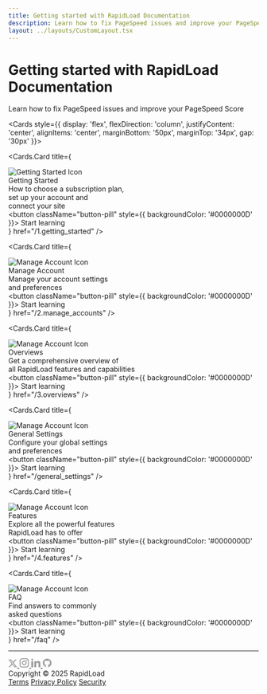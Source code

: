 ```yaml
---
title: Getting started with RapidLoad Documentation
description: Learn how to fix PageSpeed issues and improve your PageSpeed Score
layout: ../layouts/CustomLayout.tsx
---
```



<style jsx global>{`
  
  @import url('https://fonts.googleapis.com/css2?family=Manrope:wght@200..800&display=swap');
  
  body {
    width: 100% !important;
    margin: 0 !important;
    padding: 0 !important;
  }

  .hero-section {
    background-image: url('/images/homepage/herobg.png');
    background-size: cover;
    background-position: center;
    display: flex;
    justify-content: center;
    align-items: center;
    min-height: 50vh;
    position: relative;
    margin-bottom: 40px;
    padding: 40px 0;
    overflow: hidden;
  }

  .hero-description-2 {
    color: #fff;
    font-family: 'Manrope';
    font-size: 16px;
    font-weight: 400;
    line-height: 1.5;
  }

  .nextra-cards .nextra-card {
    width: 350px !important;
    height: 380px !important;
    padding: 16px !important;
    border: none !important;
    border-radius: 28px !important;
    padding-right: 10px !important;
    display: flex !important;
    flex-direction: column !important;
    justify-content: center !important;
    align-items: left !important;
  }

  .nextra-card .button-pill {
    font-family: 'Manrope' !important;
    margin-top: 20px !important;
    border: none !important;
    border-radius: 10px !important;
    padding: 10px 20px !important;
    font-size: 16px !important;
    font-weight: bold !important;
    cursor: pointer !important;
    border: 0.5px solid #00000033 !important;
  }

  .card-description {
    font-size: 16px !important;
    color: #000 !important;
    margin-top: 12px !important;
    font-family: 'Manrope' !important;
    font-weight: 400 !important;
    line-height: 1.5 !important;
  }

  .card-title {
    font-size: 26px !important;
    font-weight: bold !important;
    color: black !important;
    font-family: 'Cal Sans' !important;
  }

  .card-img{
    width: 65px !important;
    height: 65px !important;
    margin-right: 8px !important;
  }

  .nextra-cards .nextra-card[href="/1.getting_started"] {
    background-color: #FDFCDC !important;
  }

  .nextra-cards .nextra-card[href="/2.manage_accounts"] {
    background-color: #FED9B7 !important;
  }
  .nextra-cards .nextra-card[href="/3.overviews"] {
    background-color: #D8F3DC !important;
  }
  .nextra-cards .nextra-card[href="/4.features"] {
    background-color: #F7E1D7 !important;
  }
  .nextra-cards .nextra-card[href="/faq"] {
    background-color: #F7D6E0 !important;
  }
  .nextra-cards .nextra-card[href="/general_settings"] {
    background-color: #DDDDFF !important;
  }
  
  .custom-search,
  .nextra-search {
    display: none;
  }

  .footer {
    font-family: 'Manrope';
    color: #000;
    display: flex;
    flex-direction: row;
    justify-content: space-between;
    align-items: center;
    padding: 20px 0px;
    text-align: center;
  }

  @media (max-width: 600px) {
    .nextra-cards .nextra-card {
      flex: 0 0 90%; // 1 card per row on small screens
    }
    .footer {
      flex-direction: column; // Stack items vertically on small screens
      align-items: center; // Center align items
      width: 100%; // Full width on small screens
    }
    
    .footer div {
      margin: 10px 0; // Add margin for spacing
    }
  }
  
  @media (min-width: 601px) and (max-width: 900px) {
    .nextra-cards .nextra-card {
      flex: 0 0 48%; // 2 cards per row on medium screens
    }
  }
  
  @media (min-width: 901px) {
    .nextra-cards .nextra-card {
      flex: 0 0 30%; // 3 cards per row on large screens
    }
  }

`}</style>

<div className="hero-section" style={{ width: '100%', margin: '0', padding: '0', position: 'relative' }}>
  <div style={{ 
    position: 'absolute',
    top: '50%',
    left: '50%',
    transform: 'translate(-50%, -50%)',
    zIndex: 1,
    width: '100%'
  }}>
    <div style={{ textAlign: 'center' }}>
      <h1 style={{ 
        fontSize: '40px',
        fontWeight: 'bold',
        marginBottom: '1rem',
        color: 'white',
        fontFamily: 'Cal Sans'
      }}>Getting started with RapidLoad Documentation</h1>
      <p className="hero-description-2">Learn how to fix PageSpeed issues and improve your PageSpeed Score</p>
    </div>
  </div>
</div>

<Cards style={{ display: 'flex', flexDirection: 'column', justifyContent: 'center', alignItems: 'center', marginBottom: '50px', marginTop: '34px', gap: '30px' }}>
  
  <div style={{ display: 'flex', flexDirection: 'row', justifyContent: 'center', alignItems: 'center', gap: '30px', flexWrap: 'wrap' }}>
  
  <Cards.Card
    title={
      <div>
         <img src="/images/homepage/get-start-icon.png" alt="Getting Started Icon" className="card-img" />
         <div className="card-title">
          Getting Started
        </div>
        <div className="card-description">
          How to choose a subscription plan,<br />
          set up your account and <br />
          connect your site
        </div>
        <button className="button-pill" style={{ backgroundColor: '#0000000D' }}>
          Start learning
        </button>
      </div>
    }
    href="/1.getting_started"
  />

  <Cards.Card
    title={
      <div>
         <img src="/images/homepage/manage-account.png" alt="Manage Account Icon" className="card-img" />
         <div className="card-title">
          Manage Account
        </div>
        <div className="card-description">
          Manage your account settings<br />
          and preferences
        </div>
        <button className="button-pill" style={{ backgroundColor: '#0000000D' }}>
          Start learning
        </button>
      </div>
    }
    href="/2.manage_accounts"
  />

  <Cards.Card
    title={
      <div>
         <img src="/images/homepage/overview.png" alt="Manage Account Icon" className="card-img" />
         <div className="card-title">
          Overviews
        </div>
        <div className="card-description">
          Get a comprehensive overview of <br />
          all RapidLoad features and capabilities
        </div>
        <button className="button-pill" style={{ backgroundColor: '#0000000D' }}>
          Start learning
        </button>
      </div>
    }
    href="/3.overviews"
  />
  </div>

  <div style={{ display: 'flex', flexDirection: 'row', justifyContent: 'center', alignItems: 'center', gap: '30px', flexWrap: 'wrap' }}>
  
  <Cards.Card
    title={
       <div>
         <img src="/images/homepage/gen-settings.png" alt="Manage Account Icon" className="card-img" />
         <div className="card-title">
          General Settings
        </div>
        <div className="card-description">
         Configure your global settings <br />
         and preferences
        </div>
        <button className="button-pill" style={{ backgroundColor: '#0000000D' }}>
          Start learning
        </button>
      </div>
    }
    href="/general_settings"
  />

  <Cards.Card
    title={
       <div>
         <img src="/images/homepage/features.png" alt="Manage Account Icon" className="card-img" />
         <div className="card-title">
          Features
        </div>
        <div className="card-description">
         Explore all the powerful features<br />
         RapidLoad has to offer
        </div>
        <button className="button-pill" style={{ backgroundColor: '#0000000D' }}>
          Start learning
        </button>
      </div>
    }
    href="/4.features"
  />

  <Cards.Card
    title={
       <div>
         <img src="/images/homepage/faq.png" alt="Manage Account Icon" className="card-img" />
         <div className="card-title">
          FAQ
        </div>
        <div className="card-description">
         Find answers to commonly <br />
         asked questions
        </div>
        <button className="button-pill" style={{ backgroundColor: '#0000000D' }}>
          Start learning
        </button>
      </div>
    }
    href="/faq"
  />
  </div>
</Cards>

<hr style={{ width: '75%', border: '1px solid #DEDEDE', margin: '20px auto' }} />

<div className="footer" style={{ width:'75%', margin: '0 auto' }}>
  <div style={{ display: 'flex', flexDirection: 'row', justifyContent: 'center', alignItems: 'center' }}>
    <a href="#" style={{ color: '#fff', margin: '0 10px' }}>
    <svg width="18" height="17" viewBox="0 0 18 17" fill="none" xmlns="http://www.w3.org/2000/svg">
      <path d="M13.8836 0.791809H16.5875L10.6815 7.32613L17.6299 16.218H12.19L7.92906 10.8241L3.05328 16.218H0.348191L6.66521 9.22833L0 0.791809H5.57877L9.4298 5.72074L13.8836 0.791809ZM12.936 14.652H14.4345L4.76338 2.27591H3.15686L12.936 14.652Z" fill="#08090A" fill-opacity="0.4"/>
    </svg>
    </a>
    <a href="#" style={{ color: '#fff', margin: '0 10px' }}>
    <svg width="20" height="19" viewBox="0 0 20 19" fill="none" xmlns="http://www.w3.org/2000/svg">
      <path d="M6.0621 0.138977H13.9295C16.9265 0.138977 19.3617 2.57411 19.3617 5.5712V13.4385C19.3617 14.8793 18.7893 16.261 17.7706 17.2797C16.7519 18.2984 15.3702 18.8708 13.9295 18.8708H6.0621C3.06502 18.8708 0.629883 16.4356 0.629883 13.4385V5.5712C0.629883 4.13048 1.2022 2.74878 2.22094 1.73004C3.23968 0.711299 4.62139 0.138977 6.0621 0.138977ZM5.87478 2.01216C4.98055 2.01216 4.12294 2.36739 3.49062 2.99971C2.8583 3.63203 2.50306 4.48964 2.50306 5.38388V13.6259C2.50306 15.4897 4.01097 16.9976 5.87478 16.9976H14.1168C15.011 16.9976 15.8686 16.6424 16.5009 16.01C17.1333 15.3777 17.4885 14.5201 17.4885 13.6259V5.38388C17.4885 3.52006 15.9806 2.01216 14.1168 2.01216H5.87478ZM14.9129 3.41704C15.2234 3.41704 15.5212 3.54039 15.7407 3.75994C15.9603 3.9795 16.0836 4.27728 16.0836 4.58778C16.0836 4.89828 15.9603 5.19606 15.7407 5.41561C15.5212 5.63517 15.2234 5.75851 14.9129 5.75851C14.6024 5.75851 14.3046 5.63517 14.085 5.41561C13.8655 5.19606 13.7421 4.89828 13.7421 4.58778C13.7421 4.27728 13.8655 3.9795 14.085 3.75994C14.3046 3.54039 14.6024 3.41704 14.9129 3.41704ZM9.99578 4.82192C11.2378 4.82192 12.4289 5.3153 13.3071 6.19353C14.1853 7.07175 14.6787 8.26288 14.6787 9.50487C14.6787 10.7469 14.1853 11.938 13.3071 12.8162C12.4289 13.6944 11.2378 14.1878 9.99578 14.1878C8.75378 14.1878 7.56266 13.6944 6.68443 12.8162C5.80621 11.938 5.31283 10.7469 5.31283 9.50487C5.31283 8.26288 5.80621 7.07175 6.68443 6.19353C7.56266 5.3153 8.75378 4.82192 9.99578 4.82192ZM9.99578 6.6951C9.25058 6.6951 8.5359 6.99113 8.00897 7.51806C7.48204 8.045 7.18601 8.75967 7.18601 9.50487C7.18601 10.2501 7.48204 10.9647 8.00897 11.4917C8.5359 12.0186 9.25058 12.3146 9.99578 12.3146C10.741 12.3146 11.4556 12.0186 11.9826 11.4917C12.5095 10.9647 12.8055 10.2501 12.8055 9.50487C12.8055 8.75967 12.5095 8.045 11.9826 7.51806C11.4556 6.99113 10.741 6.6951 9.99578 6.6951Z" fill="#08090A" fill-opacity="0.4"/>
    </svg>
    </a>
    <a href="#" style={{ color: '#fff', margin: '0 10px' }}><svg width="19" height="19" viewBox="0 0 19 19" fill="none" xmlns="http://www.w3.org/2000/svg">
<path d="M4.01538 2.79368C4.01513 3.30223 3.81286 3.78985 3.45309 4.14927C3.09331 4.50868 2.60549 4.71046 2.09694 4.71021C1.58839 4.70995 1.10078 4.50769 0.741359 4.14791C0.381942 3.78813 0.180166 3.30031 0.18042 2.79177C0.180674 2.28322 0.382938 1.7956 0.742715 1.43618C1.10249 1.07677 1.59031 0.87499 2.09886 0.875244C2.60741 0.875499 3.09502 1.07776 3.45444 1.43754C3.81386 1.79732 4.01564 2.28514 4.01538 2.79368ZM4.07291 6.1301H0.237945V18.1335H4.07291V6.1301ZM10.1321 6.1301H6.31636V18.1335H10.0938V11.8346C10.0938 8.32562 14.667 7.99964 14.667 11.8346V18.1335H18.454V10.5307C18.454 4.61529 11.6853 4.8358 10.0938 7.74078L10.1321 6.1301Z" fill="#08090A" fill-opacity="0.4"/>
</svg>
</a>
    <a href="#" style={{ color: '#fff', margin: '0 10px' }}><svg width="18" height="19" viewBox="0 0 18 19" fill="none" xmlns="http://www.w3.org/2000/svg">
<path d="M9.14465 0.949585C4.29753 0.949585 0.371582 4.87773 0.371582 9.72266C0.371582 13.5996 2.88507 16.8873 6.37017 18.0461C6.80882 18.1287 6.96966 17.8575 6.96966 17.6243C6.96966 17.4159 6.96235 16.8639 6.9587 16.1328C4.51832 16.6622 4.00363 14.9558 4.00363 14.9558C3.60446 13.9432 3.02763 13.6727 3.02763 13.6727C2.23294 13.1288 3.08904 13.1398 3.08904 13.1398C3.97 13.2012 4.43278 14.0434 4.43278 14.0434C5.21505 15.3849 6.48641 14.9975 6.98794 14.773C7.0669 14.2057 7.2928 13.8189 7.54357 13.5996C5.59522 13.3803 3.54743 12.6258 3.54743 9.26426C3.54743 8.30654 3.88739 7.52427 4.45033 6.91016C4.35163 6.68864 4.05554 5.79671 4.52709 4.58822C4.52709 4.58822 5.26184 4.35281 6.93969 5.48746C7.64153 5.29226 8.38725 5.19575 9.13296 5.19136C9.87867 5.19575 10.6244 5.29226 11.3262 5.48746C12.9931 4.35281 13.7279 4.58822 13.7279 4.58822C14.1994 5.79671 13.9033 6.68864 13.8156 6.91016C14.3749 7.52427 14.7148 8.30654 14.7148 9.26426C14.7148 12.6346 12.6641 13.3766 10.7121 13.5923C11.0192 13.8555 11.3043 14.3936 11.3043 15.2153C11.3043 16.3895 11.2933 17.3326 11.2933 17.6177C11.2933 17.848 11.4469 18.1221 11.8965 18.0344C15.4064 16.8837 17.9177 13.5938 17.9177 9.72266C17.9177 4.87773 13.9896 0.949585 9.14465 0.949585Z" fill="#08090A" fill-opacity="0.4"/>
</svg>
</a>
  </div>
  
  <div>
    <span>Copyright © 2025 RapidLoad</span>
  </div>
  
  <div style={{ display: 'flex', flexDirection: 'row', alignItems: 'center', gap: '10px' }}>
    <a href="#" style={{ margin: '5px 0' }}>Terms</a>
    <a href="#" style={{ margin: '5px 0' }}>Privacy Policy</a>
    <a href="#" style={{ margin: '5px 0' }}>Security</a>
  </div>

</div>


